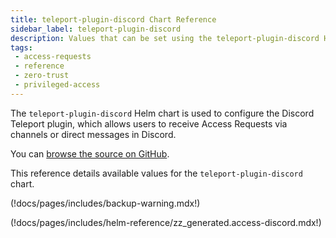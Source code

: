 ```yaml
---
title: teleport-plugin-discord Chart Reference
sidebar_label: teleport-plugin-discord
description: Values that can be set using the teleport-plugin-discord Helm chart
tags:
 - access-requests
 - reference
 - zero-trust
 - privileged-access
---
```


The `teleport-plugin-discord` Helm chart is used to configure the Discord Teleport plugin, which allows users to receive Access Requests via channels or direct messages in Discord.

You can [browse the source on GitHub](https://github.com/gravitational/teleport/tree/v(=teleport.version=)/examples/chart/access/discord).

This reference details available values for the `teleport-plugin-discord` chart.

(!docs/pages/includes/backup-warning.mdx!)

(!docs/pages/includes/helm-reference/zz_generated.access-discord.mdx!)
